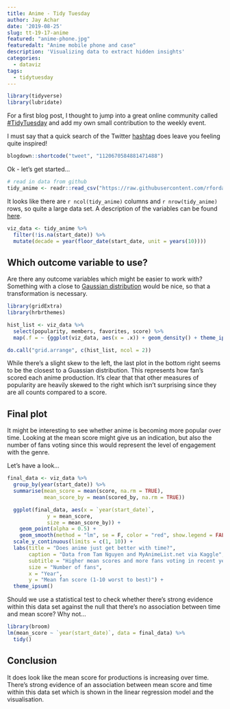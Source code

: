 ```yaml
---
title: Anime - Tidy Tuesday
author: Jay Achar
date: '2019-08-25'
slug: tt-19-17-anime
featured: "anime-phone.jpg"
featuredalt: "Anime mobile phone and case"
description: 'Visualizing data to extract hidden insights'
categories:
  - dataviz
tags:
  - tidytuesday
---
```

```r
library(tidyverse)
library(lubridate)
```

For a first blog post, I thought to jump into a great online community called [#TidyTuesday](https://thomasmock.netlify.com/post/tidytuesday-a-weekly-social-data-project-in-r/){target="_blank" rel="noreferrer"} and add my own small contribution to the weekly event.

I must say that a quick search of the Twitter [hashtag](https://twitter.com/hashtag/tidytuesday?lang=en){target="_blank"} does leave you feeling quite inspired!

```r
blogdown::shortcode("tweet", "1120670584881471488")
```

Ok - let's get started...

```r
# read in data from github
tidy_anime <- readr::read_csv("https://raw.githubusercontent.com/rfordatascience/tidytuesday/master/data/2019/2019-04-23/tidy_anime.csv")

```

It looks like there are `r ncol(tidy_anime)` columns and `r nrow(tidy_anime)` rows, so quite a large data set. A description of the variables can be found [here](https://github.com/rfordatascience/tidytuesday/tree/master/data/2019/2019-04-23){target="_blank"}.

```r
viz_data <- tidy_anime %>%
  filter(!is.na(start_date)) %>%
  mutate(decade = year(floor_date(start_date, unit = years(10))))
```


## Which outcome variable to use?

Are there any outcome variables which might be easier to work with? Something with a close to [Gaussian distribution](https://en.wikipedia.org/wiki/Normal_distribution){target=_blank} would be nice, so that a transformation is necessary.

```r
library(gridExtra)
library(hrbrthemes)

hist_list <- viz_data %>%
  select(popularity, members, favorites, score) %>%
  map(.f = ~ {ggplot(viz_data, aes(x = .x)) + geom_density() + theme_ipsum()})

do.call("grid.arrange", c(hist_list, ncol = 2))
```

While there's a slight skew to the left, the last plot in the bottom right seems to be the closest to a Guassian distribution. This represents how fan's scored each anime production. It's clear that that other measures of popularity are heavily skewed to the right which  isn't surprising since they are all counts compared to a score.

## Final plot

It might be interesting to see whether anime is becoming more popular over time. Looking at the mean score might give us an indication, but also the number of fans voting since this would represent the level of engagement with the genre.

Let's have a look...

```r
final_data <- viz_data %>%
  group_by(year(start_date)) %>%
  summarise(mean_score = mean(score, na.rm = TRUE),
            mean_score_by = mean(scored_by, na.rm = TRUE))

  ggplot(final_data, aes(x = `year(start_date)`,
             y = mean_score,
             size = mean_score_by)) +
    geom_point(alpha = 0.5) +
    geom_smooth(method = "lm", se = F, color = "red", show.legend = FALSE) +
  scale_y_continuous(limits = c(1, 10)) +
  labs(title = "Does anime just get better with time?",
       caption = "Data from Tam Nguyen and MyAnimeList.net via Kaggle",
       subtitle = "Higher mean scores and more fans voting in recent years",
       size = "Number of fans",
       x = "Year",
       y = "Mean fan score (1-10 worst to best)") +
  theme_ipsum()

```

Should we use a statistical test to check whether there's strong evidence within this data set against the null that there's no association between time and mean score? Why not...

```r
library(broom)
lm(mean_score ~ `year(start_date)`, data = final_data) %>%
  tidy()

```

## Conclusion

It does look like the mean score for productions is increasing over time. There's strong evidence of an association between mean score and time within this data set which is shown in the linear regression model and the visualisation.
